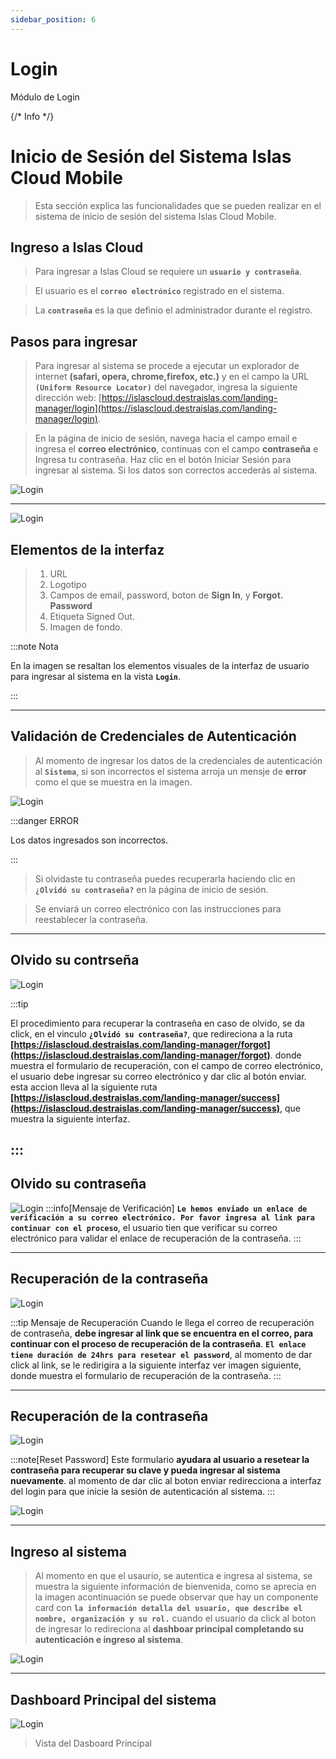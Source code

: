 ```yaml
---
sidebar_position: 6
---
```




# Login
<Highlight color="#999999">Módulo de Login</Highlight>

{/* <span class="badge badge--info">Info</span> */}

# Inicio de Sesión del Sistema Islas Cloud Mobile
> Esta sección explica las funcionalidades que se pueden realizar en el sistema de inicio de sesión del sistema Islas Cloud Mobile.

## Ingreso a Islas Cloud

> Para ingresar a Islas Cloud se requiere un **`usuario y contraseña`**.

> El usuario es el **`correo electrónico`** registrado en el sistema.

> La **`contraseña`** es la que definio el administrador durante el registro.

## Pasos para ingresar

> Para ingresar al sistema se procede a ejecutar un explorador de internet **(safari, opera, chrome,firefox, etc.)** y en el campo  la URL **`(Uniform Resource Locator)`** del navegador, ingresa la siguiente dirección web: [https://islascloud.destraislas.com/landing-manager/login](https://islascloud.destraislas.com/landing-manager/login).

> En la página de inicio de sesión, navega hacia el campo email e ingresa el **correo electrónico**, continuas con el campo **contraseña** e Ingresa tu contraseña.
Haz clic en el botón Iniciar Sesión para ingresar al sistema.
Si los datos son correctos accederás al sistema.

![Login](../static/img/login/login-0.png "Login")

---

![Login](../static/img/login/login-1.png "Login")

## Elementos de la interfaz

> 1. URL
> 2. Logotipo
> 3. Campos de email, password, boton de **Sign In**, y **Forgot. Password**
>4. Etiqueta Signed Out.
>5. Imagen de fondo. 

:::note Nota

En la imagen se resaltan los elementos visuales de la interfaz de usuario para ingresar al sistema en la vista **`Login`**.

:::

---

## Validación de Credenciales de Autenticación

> Al momento de ingresar los datos de la credenciales de autenticación al **`Sistema`**, si  son incorrectos el sistema arroja un mensje de **error** como el que se muestra en la imagen.

![Login](../static/img/login/login-error-0.png "Login Error")

:::danger ERROR

Los datos ingresados son incorrectos.

:::

> Si olvidaste tu contraseña puedes recuperarla haciendo clic en **`¿Olvidó su contraseña?`** en la página de inicio de sesión.

> Se enviará un correo electrónico con las instrucciones para reestablecer la contraseña.

---
## Olvido su contrseña
![Login](../static/img/login/reset-password.png "Olvido Contraseña")


:::tip 

El procedimiento para recuperar la contraseña en caso de olvido, se da click, en el vinculo **`¿Olvidó su contraseña?`**, que redireciona a la ruta **[https://islascloud.destraislas.com/landing-manager/forgot](https://islascloud.destraislas.com/landing-manager/forgot)**. donde muestra el  formulario de recuperación, con el campo de correo electrónico, el usuario debe ingresar su correo electrónico y dar clic al botón enviar. esta accion lleva al la siguiente ruta **[https://islascloud.destraislas.com/landing-manager/success](https://islascloud.destraislas.com/landing-manager/success)**, que muestra la siguiente interfaz.

:::
---

## Olvido su contraseña
![Login](../static/img/login/olvido-contrasena.png "Olvido Contraseña")
:::info[Mensaje de Verificación] 
**`Le hemos enviado un enlace de verificación a su correo electrónico. Por favor ingresa al link para continuar con el proceso`**, el usuario tien que verificar su correo electrónico para validar el enlace de recuperación de la contraseña.
:::

---
## Recuperación de la contraseña
![Login](../static/img/login/email-recovery.png "Recuperar la contraseña")

:::tip Mensaje de Recuperación
Cuando le llega el correo de recuperación de contraseña, **debe ingresar al link que se encuentra en el correo, para continuar con el proceso de recuperación de la contraseña**. **`El enlace tiene duración de 24hrs para resetear el password`**, al momento de dar click al link, se le redirigira a la siguiente interfaz ver imagen siguiente, donde muestra el formulario de recuperación de la contraseña.
:::

---
## Recuperación de la contraseña
![Login](../static/img/login/reset-password.png "Recuperar la contraseña")

:::note[Reset Password] 
Este formulario **ayudara al usuario a resetear la contraseña para recuperar su clave y pueda ingresar al sistema nuevamente**. al momento de dar clic al boton enviar redirecciona a interfaz del login para que inicie la sesión de autenticación al sistema.
:::

![Login](../static/img/login/login-0.png "Login")

---

## Ingreso al sistema
> Al momento en que el usaurio, se autentica  e ingresa al sistema, se muestra la siguiente información de bienvenida, como se aprecia en la imagen acontinuación se puede observar que hay un componente card con **`la información detalla del usuario, que describe el nombre, organización y su rol.`** cuando el usuario da click al boton de ingresar lo redireciona al **dashboar principal completando su autenticación e ingreso al sistema**.

![Login](../static/img/login/admin-0.png "Login")

---

## Dashboard Principal del sistema
![Login](../static/img/login/dash-board-principal.png "Dasboard")

> Vista del Dasboard Principal
